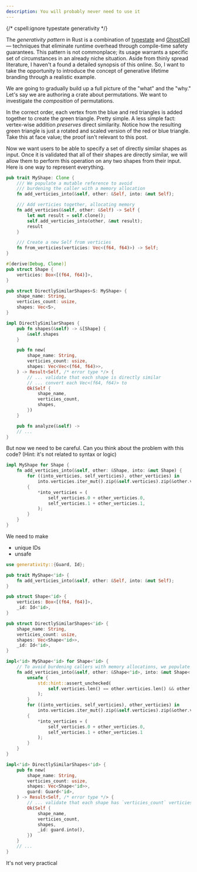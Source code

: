 ```yaml
---
description: You will probably never need to use it
---
```


{/* cspell:ignore typestate generativity */}

<Paper />

The *generativity pattern* in Rust is a combination of [typestate](https://cliffle.com/blog/rust-typestate/) and [GhostCell](https://plv.mpi-sws.org/rustbelt/ghostcell/) — techniques that eliminate runtime overhead through compile-time safety guarantees. This pattern is not commonplace; its usage warrants a specific set of circumstances in an already niche situation. Aside from thinly spread literature, I haven't a found a detailed synopsis of this online. So, I want to take the opportunity to introduce the concept of generative lifetime branding through a realistic example.

We are going to gradually build up a full picture of the "what" and the "why." Let's say we are authoring a crate about permutations. We want to investigate the *composition* of permutations.

<ContentImage src={vertexAdditionExample} width={800} alt="An example of the vertex addition of red and blue triangles" />

In the correct order, each vertex from the blue and red triangles is added together to create the green triangle. Pretty simple. A less simple fact: vertex-wise addition *preserves* direct similarity. Notice how the resulting green triangle is just a rotated and scaled version of the red or blue triangle. Take this at face value; the proof isn't relevant to this post.

Now we want users to be able to specify a set of directly similar shapes as input. Once it is validated that all of their shapes are directly similar, we will allow them to perform this operation on any two shapes from their input. Here is one way to represent everything.

```rust
pub trait MyShape: Clone {
    /// We populate a mutable reference to avoid
    /// burdening the caller with a memory allocation
    fn add_verticies_into(&self, other: &Self, into: &mut Self);

    /// Add verticies together, allocating memory
    fn add_verticies(&self, other: &Self) -> Self {
        let mut result = self.clone();
        self.add_verticies_into(other, &mut result);
        result
    }

    /// Create a new Self from verticies
    fn from_verticies(verticies: Vec<(f64, f64)>) -> Self;
}

#[derive(Debug, Clone)]
pub struct Shape {
    verticies: Box<[(f64, f64)]>,
}

pub struct DirectlySimilarShapes<S: MyShape> {
    shape_name: String,
    verticies_count: usize,
    shapes: Vec<S>,
}

impl DirectlySimilarShapes {
    pub fn shapes(&self) -> &[Shape] {
        &self.shapes
    }

    pub fn new(
        shape_name: String,
        verticies_count: usize,
        shapes: Vec<Vec<(f64, f64)>>,
    ) -> Result<Self, /* error type */> {
        // ... validate that each shape is directly similar
        // ... convert each Vec<(f64, f64)> to
        Ok(Self {
            shape_name,
            verticies_count,
            shapes,
        })
    }

    pub fn analyze(&self) ->
    // ...
}
```

But now we need to be careful. Can you think about the problem with this code? (Hint: it's not related to syntax or logic)

```rust
impl MyShape for Shape {
    fn add_verticies_into(&self, other: &Shape, into: &mut Shape) {
        for ((into_verticies, self_verticies), other_verticies) in
            into.verticies.iter_mut().zip(&self.verticies).zip(&other.verticies)
        {
            *into_verticies = (
                self_verticies.0 + other_verticies.0,
                self_verticies.1 + other_verticies.1,
            );
        }
    }
}
```

We need to make

- unique IDs
- unsafe

```rust
use generativity::{Guard, Id};

pub trait MyShape<'id> {
    fn add_verticies_into(&self, other: &Self, into: &mut Self);
}

pub struct Shape<'id> {
    verticies: Box<[(f64, f64)]>,
    _id: Id<'id>,
}

pub struct DirectlySimilarShapes<'id> {
    shape_name: String,
    verticies_count: usize,
    shapes: Vec<Shape<'id>>,
    _id: Id<'id>,
}

impl<'id> MyShape<'id> for Shape<'id> {
    // To avoid burdening callers with memory allocations, we populate a mutable reference.
    fn add_verticies_into(&self, other: &Shape<'id>, into: &mut Shape<'id>) {
        unsafe {
            std::hint::assert_unchecked(
                self.verticies.len() == other.verticies.len() && other.verticies.len() == into.verticies.len(),
            );
        }
        for ((into_verticies, self_verticies), other_verticies) in
            into.verticies.iter_mut().zip(&self.verticies).zip(&other.verticies)
        {
            *into_verticies = (
                self_verticies.0 + other_verticies.0,
                self_verticies.1 + other_verticies.1
            );
        }
    }
}

impl<'id> DirectlySimilarShapes<'id> {
    pub fn new(
        shape_name: String,
        verticies_count: usize,
        shapes: Vec<Shape<'id>>,
        guard: Guard<'id>,
    ) -> Result<Self, /* error type */> {
        // ... validate that each shape has `verticies_count` verticies
        Ok(Self {
            shape_name,
            verticies_count,
            shapes,
            _id: guard.into(),
        })
    }
    // ...
}
```

It's not very practical
